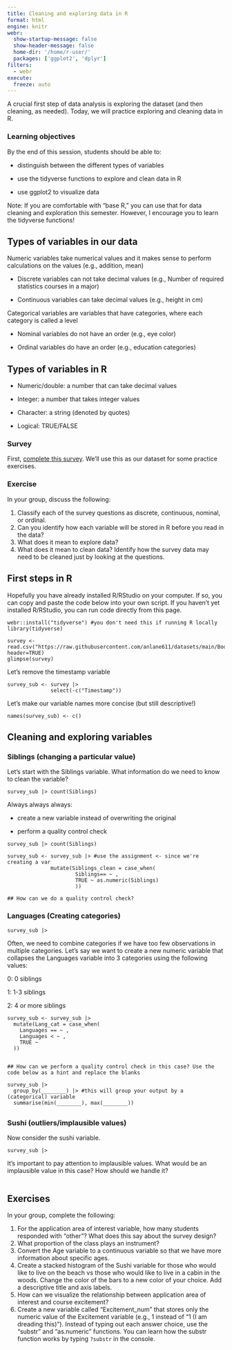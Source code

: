 ```yaml
---
title: Cleaning and exploring data in R
format: html
engine: knitr
webr: 
  show-startup-message: false
  show-header-message: false
  home-dir: '/home/r-user/'
  packages: ['ggplot2', 'dplyr']
filters:
  - webr
execute:
  freeze: auto
---
```


A crucial first step of data analysis is exploring the dataset (and then cleaning, as needed). Today, we will practice exploring and cleaning data in R.

### Learning objectives

By the end of this session, students should be able to:

-   distinguish between the different types of variables

-   use the tidyverse functions to explore and clean data in R

-   use ggplot2 to visualize data

Note: If you are comfortable with "base R," you can use that for data cleaning and exploration this semester. However, I encourage you to learn the tidyverse functions!

## Types of variables in our data

Numeric variables take numerical values and it makes sense to perform calculations on the values (e.g., addition, mean)

-   Discrete variables can not take decimal values (e.g., Number of required statistics courses in a major)

-   Continuous variables can take decimal values (e.g., height in cm)

Categorical variables are variables that have categories, where each category is called a level

-   Nominal variables do not have an order (e.g., eye color)

-   Ordinal variables do have an order (e.g., education categories)

## Types of variables in R

-   Numeric/double: a number that can take decimal values

-   Integer: a number that takes integer values

-   Character: a string (denoted by quotes)

-   Logical: TRUE/FALSE

### Survey

First, [complete this survey](https://forms.gle/25gMMLaWp6QDuPxj7). We'll use this as our dataset for some practice exercises.

### Exercise

In your group, discuss the following:

1.  Classify each of the survey questions as discrete, continuous, nominal, or ordinal.
2.  Can you identify how each variable will be stored in R before you read in the data?
3.  What does it mean to explore data?
4.  What does it mean to clean data? Identify how the survey data may need to be cleaned just by looking at the questions.

## First steps in R

Hopefully you have already installed R/RStudio on your computer. If so, you can copy and paste the code below into your own script. If you haven't yet installed R/RStudio, you can run code directly from this page.

```webr-r
webr::install("tidyverse") #you don't need this if running R locally
library(tidyverse)
```

```webr-r
survey <- read.csv("https://raw.githubusercontent.com/anlane611/datasets/main/BootcampSurvey.csv", header=TRUE)
glimpse(survey)
```

Let's remove the timestamp variable

```webr-r
survey_sub <- survey |> 
              select(-c("Timestamp"))
```

Let's make our variable names more concise (but still descriptive!)

```webr-r
names(survey_sub) <- c()
```

## Cleaning and exploring variables

### Siblings (changing a particular value)

Let's start with the Siblings variable. What information do we need to know to clean the variable?

```webr-r
survey_sub |> count(Siblings)
```

Always always always:

-   create a new variable instead of overwriting the original

-   perform a quality control check

```webr-r
survey_sub |> count(Siblings)

survey_sub <- survey_sub |> #use the assignment <- since we're creating a var
              mutate(Siblings_clean = case_when(
                      Siblings== ~ ,
                      TRUE ~ as.numeric(Siblings)
                      ))

## How can we do a quality control check?

```

### Languages (Creating categories)

```webr-r
survey_sub |> 
```

Often, we need to combine categories if we have too few observations in multiple categories. Let's say we want to create a new numeric variable that collapses the Languages variable into 3 categories using the following values:

0: 0 siblings

1: 1-3 siblings

2: 4 or more siblings

```webr-r
survey_sub <- survey_sub |>
  mutate(Lang_cat = case_when(
    Languages == ~ ,
    Languages < ~ ,
    TRUE ~ 
  ))


## How can we perform a quality control check in this case? Use the code below as a hint and replace the blanks

survey_sub |> 
  group_by(________) |> #this will group your output by a (categorical) variable
  summarise(min(________), max(________))
```

## 

### Sushi (outliers/implausible values)

Now consider the sushi variable.

```webr-r
survey_sub |> 
```

It's important to pay attention to implausible values. What would be an implausible value in this case? How should we handle it?

```webr-r

```

## Exercises

In your group, complete the following:

1.  For the application area of interest variable, how many students responded with "other"? What does this say about the survey design?
2.  What proportion of the class plays an instrument?
3.  Convert the Age variable to a continuous variable so that we have more information about specific ages.
4.  Create a stacked histogram of the Sushi variable for those who would like to live on the beach vs those who would like to live in a cabin in the woods. Change the color of the bars to a new color of your choice. Add a descriptive title and axis labels.
5.  How can we visualize the relationship between application area of interest and course excitement?
6.  Create a new variable called "Excitement_num" that stores only the numeric value of the Excitement variable (e.g., 1 instead of "1 (I am dreading this)"). Instead of typing out each answer choice, use the "substr" and "as.numeric" functions. You can learn how the substr function works by typing `?substr` in the console.
